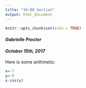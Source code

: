 ```yaml
---
title: "10:00 Section"
output: html_document
---
```


```r
knitr::opts_chunk$set(echo = TRUE)
```

#### *Gabrielle Procter*
#### *October 15th, 2017*

Here is some arithmetic:

```r
x<-7
y<-9
x-cos(y)
```




